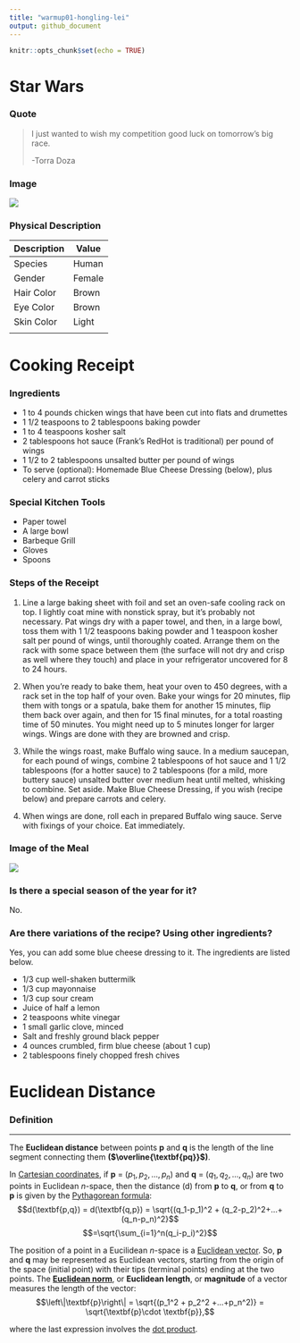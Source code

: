 ```yaml
---
title: "warmup01-hongling-lei"
output: github_document
---
```


```r
knitr::opts_chunk$set(echo = TRUE)
```

# Star Wars
### Quote
> I just wanted to wish my competition good luck on tomorrow's big race. 
>
> -Torra Doza

### Image
![](https://vignette.wikia.nocookie.net/starwars/images/1/1c/SWResistance-TorraDoza.jpg/revision/latest?cb=20180914205610)

### Physical Description
Description | Value
------------|-------
Species     | Human
Gender      | Female
Hair Color  | Brown
Eye Color   | Brown
Skin Color  | Light
            |       | 
        
            
# Cooking Receipt
### Ingredients
* 1 to 4 pounds chicken wings that have been cut into flats and drumettes
* 1 1/2 teaspoons to 2 tablespoons baking powder
* 1 to 4 teaspoons kosher salt 
* 2 tablespoons hot sauce (Frank’s RedHot is traditional) per pound of wings
* 1 1/2 to 2 tablespoons unsalted butter per pound of wings
* To serve (optional): Homemade Blue Cheese Dressing (below), plus celery and carrot sticks

### Special Kitchen Tools
* Paper towel
* A large bowl
* Barbeque Grill
* Gloves
* Spoons

### Steps of the Receipt
1. Line a large baking sheet with foil and set an oven-safe cooling rack on top. I lightly coat mine with nonstick spray, but it’s probably not necessary.
Pat wings dry with a paper towel, and then, in a large bowl, toss them with 1 1/2 teaspoons baking powder and 1 teaspoon kosher salt per pound of wings, until thoroughly coated. Arrange them on the rack with some space between them (the surface will not dry and crisp as well where they touch) and place in your refrigerator uncovered for 8 to 24 hours.

2. When you’re ready to bake them, heat your oven to 450 degrees, with a rack set in the top half of your oven. Bake your wings for 20 minutes, flip them with tongs or a spatula, bake them for another 15 minutes, flip them back over again, and then for 15 final minutes, for a total roasting time of 50 minutes. You might need up to 5 minutes longer for larger wings. Wings are done with they are browned and crisp.

3. While the wings roast, make Buffalo wing sauce. In a medium saucepan, for each pound of wings, combine 2 tablespoons of hot sauce and 1 1/2 tablespoons (for a hotter sauce) to 2 tablespoons (for a mild, more buttery sauce) unsalted butter over medium heat until melted, whisking to combine. Set aside. Make Blue Cheese Dressing, if you wish (recipe below) and prepare carrots and celery.

4. When wings are done, roll each in prepared Buffalo wing sauce. Serve with fixings of your choice. Eat immediately.

### Image of the Meal
![](https://farm8.staticflickr.com/7927/31965088607_c2bd20c82f_z.jpg)

### Is there a special season of the year for it?
No.

### Are there variations of the recipe? Using other ingredients?
Yes, you can add some blue cheese dressing to it. The ingredients are listed below.

* 1/3 cup well-shaken buttermilk
* 1/3 cup mayonnaise
* 1/3 cup sour cream
* Juice of half a lemon
* 2 teaspoons white vinegar
* 1 small garlic clove, minced
* Salt and freshly ground black pepper
* 4 ounces crumbled, firm blue cheese (about 1 cup)
* 2 tablespoons finely chopped fresh chives


# Euclidean Distance
### Definition
***
The **Euclidean distance** between points **p** and **q** is the length of the line segment connecting them **($\overline{\textbf{pq}}$)**.

In [Cartesian coordinates](https://en.wikipedia.org/wiki/Cartesian_coordinate_system), if **p** = ($p_1,p_2,...,p_n$) and **q** = ($q_1,q_2,...,q_n$) are two points in Euclidean *n*-space, then the distance (d) from **p** to **q**, or from **q** to **p** is given by the [Pythagorean formula](https://en.wikipedia.org/wiki/Pythagorean_theorem):
$$d(\textbf{p,q}) = d(\textbf{q,p}) = \sqrt{(q_1-p_1)^2 + (q_2-p_2)^2+...+(q_n-p_n)^2}$$
$$=\sqrt{\sum_{i=1}^n(q_i-p_i)^2}$$

The position of a point in a Eucilidean *n*-space is a [Euclidean vector](https://en.wikipedia.org/wiki/Euclidean_vector). So, **p** and **q** may be represented as Euclidean vectors, starting from the origin of the space (initial point) with their tips (terminal points) ending at the two points. The [**Euclidean norm**](https://en.wikipedia.org/wiki/Norm_(mathematics)#Euclidean_norm), or **Euclidean length**, or **magnitude** of a vector measures the length of the vector:
$$\left\|\textbf{p}\right\| = \sqrt{(p_1^2 + p_2^2 +...+p_n^2)} = \sqrt{\textbf{p}\cdot \textbf{p}},$$

where the last expression involves the [dot product](https://en.wikipedia.org/wiki/Dot_product).

